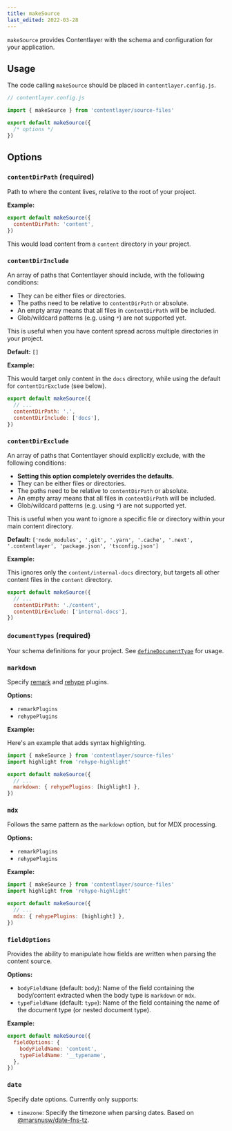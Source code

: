 ```yaml
---
title: makeSource
last_edited: 2022-03-28
---
```


`makeSource` provides Contentlayer with the schema and configuration for your application.

## Usage

The code calling `makeSource` should be placed in `contentlayer.config.js`.

```ts
// contentlayer.config.js

import { makeSource } from 'contentlayer/source-files'

export default makeSource({
  /* options */
})
```

## Options

### `contentDirPath` (required)

Path to where the content lives, relative to the root of your project.

**Example:**

```js
export default makeSource({
  contentDirPath: 'content',
})
```

This would load content from a `content` directory in your project.

### `contentDirInclude`

An array of paths that Contentlayer should include, with the following conditions:

- They can be either files or directories.
- The paths need to be relative to `contentDirPath` or absolute.
- An empty array means that all files in `contentDirPath` will be included.
- Glob/wildcard patterns (e.g. using `*`) are not supported yet.

This is useful when you have content spread across multiple directories in your project.

**Default:** `[]`

**Example:**

This would target only content in the `docs` directory, while using the default for `contentDirExclude` (see below).

```js
export default makeSource({
  // ...
  contentDirPath: '.',
  contentDirInclude: ['docs'],
})
```

### `contentDirExclude`

An array of paths that Contentlayer should explicitly exclude, with the following conditions:

- **Setting this option completely overrides the defaults.**
- They can be either files or directories.
- The paths need to be relative to `contentDirPath` or absolute.
- An empty array means that all files in `contentDirPath` will be included.
- Glob/wildcard patterns (e.g. using `*`) are not supported yet.

This is useful when you want to ignore a specific file or directory within your main content directory.

**Default:** `['node_modules', '.git', '.yarn', '.cache', '.next', '.contentlayer', 'package.json', 'tsconfig.json']`

**Example:**

This ignores only the `content/internal-docs` directory, but targets all other content files in the `content` directory.

```js
export default makeSource({
  // ...
  contentDirPath: './content',
  contentDirExclude: ['internal-docs'],
})
```

### `documentTypes` (required)

Your schema definitions for your project. See [`defineDocumentType`](/docs/document-type) for usage.

### `markdown`

Specify [remark](https://remark.js.org/) and [rehype](https://github.com/rehypejs/rehype) plugins.

**Options:**

- `remarkPlugins`
- `rehypePlugins`

**Example:**

Here's an example that adds syntax highlighting.

```js
import { makeSource } from 'contentlayer/source-files'
import highlight from 'rehype-highlight'

export default makeSource({
  // ...
  markdown: { rehypePlugins: [highlight] },
})
```

### `mdx`

Follows the same pattern as the `markdown` option, but for MDX processing.

**Options:**

- `remarkPlugins`
- `rehypePlugins`

**Example:**

```js
import { makeSource } from 'contentlayer/source-files'
import highlight from 'rehype-highlight'

export default makeSource({
  // ...
  mdx: { rehypePlugins: [highlight] },
})
```

### `fieldOptions`

Provides the ability to manipulate how fields are written when parsing the content source.

**Options:**

- `bodyFieldName` (default: `body`): Name of the field containing the body/content extracted when the body type is `markdown` or `mdx`.
- `typeFieldName` (default: `type`): Name of the field containing the name of the document type (or nested document type).

**Example:**

```js
export default makeSource({
  fieldOptions: {
    bodyFieldName: 'content',
    typeFieldName: '__typename',
  },
})
```

### `date`

Specify date options. Currently only supports:

- `timezone`: Specify the timezone when parsing dates. Based on [@marsnusw/date-fns-tz](https://github.com/marnusw/date-fns-tz#zonedtimetoutc).
